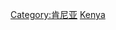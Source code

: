 {{catmore}}
{{Commons cat|Culture of Kenya}}

[[Category:肯尼亚|Category:肯尼亚]]
[[Category:非洲各國文化|Kenya]]